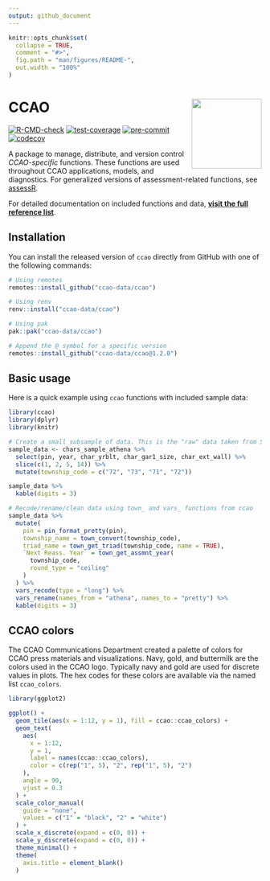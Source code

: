 ```yaml
---
output: github_document
---
```


<!-- README.md is generated from README.Rmd. Please edit that file -->

```r
knitr::opts_chunk$set(
  collapse = TRUE,
  comment = "#>",
  fig.path = "man/figures/README-",
  out.width = "100%"
)
```

# CCAO <a href='https://github.com/ccao-data/ccao'><img src='man/figures/logo.png' align="right" height="139" /></a>

[![R-CMD-check](https://github.com/ccao-data/ccao/actions/workflows/R-CMD-check.yaml/badge.svg)](https://github.com/ccao-data/ccao/actions/workflows/R-CMD-check.yaml)
[![test-coverage](https://github.com/ccao-data/ccao/actions/workflows/test-coverage.yaml/badge.svg)](https://github.com/ccao-data/ccao/actions/workflows/test-coverage.yaml)
[![pre-commit](https://github.com/ccao-data/ccao/actions/workflows/pre-commit.yaml/badge.svg)](https://github.com/ccao-data/ccao/actions/workflows/pre-commit.yaml)
[![codecov](https://codecov.io/gh/ccao-data/ccao/branch/master/graph/badge.svg)](https://codecov.io/gh/ccao-data/ccao)

A package to manage, distribute, and version control *CCAO-specific* functions. These functions are used throughout CCAO applications, models, and diagnostics. For generalized versions of assessment-related functions, see [assessR](https://github.com/ccao-data/assessr).

For detailed documentation on included functions and data, [**visit the full reference list**](https://ccao-data.github.io/ccao/reference/index.html).

## Installation

You can install the released version of `ccao` directly from GitHub with one of the following commands:

```r
# Using remotes
remotes::install_github("ccao-data/ccao")

# Using renv
renv::install("ccao-data/ccao")

# Using pak
pak::pak("ccao-data/ccao")

# Append the @ symbol for a specific version
remotes::install_github("ccao-data/ccao@1.2.0")
```

## Basic usage

Here is a quick example using `ccao` functions with included sample data:

```r
library(ccao)
library(dplyr)
library(knitr)

# Create a small subsample of data. This is the "raw" data taken from SQL
sample_data <- chars_sample_athena %>%
  select(pin, year, char_yrblt, char_gar1_size, char_ext_wall) %>%
  slice(c(1, 2, 5, 14)) %>%
  mutate(township_code = c("72", "73", "71", "72"))

sample_data %>%
  kable(digits = 3)

# Recode/rename/clean data using town_ and vars_ functions from ccao
sample_data %>%
  mutate(
    pin = pin_format_pretty(pin),
    township_name = town_convert(township_code),
    triad_name = town_get_triad(township_code, name = TRUE),
    `Next Reass. Year` = town_get_assmnt_year(
      township_code,
      round_type = "ceiling"
    )
  ) %>%
  vars_recode(type = "long") %>%
  vars_rename(names_from = "athena", names_to = "pretty") %>%
  kable(digits = 3)
```

## CCAO colors

The CCAO Communications Department created a palette of colors for CCAO press materials and visualizations. Navy, gold, and buttermilk are the colors used in the CCAO logo. Typically navy and gold are used for discrete values in plots. The hex codes for these colors are available via the named list `ccao_colors`.

```r
library(ggplot2)

ggplot() +
  geom_tile(aes(x = 1:12, y = 1), fill = ccao::ccao_colors) +
  geom_text(
    aes(
      x = 1:12,
      y = 1,
      label = names(ccao::ccao_colors),
      color = c(rep("1", 5), "2", rep("1", 5), "2")
    ),
    angle = 90,
    vjust = 0.3
  ) +
  scale_color_manual(
    guide = "none",
    values = c("1" = "black", "2" = "white")
  ) +
  scale_x_discrete(expand = c(0, 0)) +
  scale_y_discrete(expand = c(0, 0)) +
  theme_minimal() +
  theme(
    axis.title = element_blank()
  )
```
